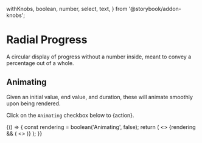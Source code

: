   withKnobs,
  boolean,
  number,
  select,
  text,
} from '@storybook/addon-knobs';

<Meta title="Atoms/RadialProgress" componet={RadialProgress} />

# Radial Progress

<StoryStatus status="stable" />

A circular display of progress without a number inside, meant to convey a
percentage out of a whole.

<Preview>
  <Story name="RadialProgress">
    <RadialProgress
      style={{ color: select('color', selectableColors, 'black') }}
      size={text('size', '10rem')}
      value={number('value', 30)}
      strokeLinecap={select('strokeLinecap', ['round', 'butt'], 'round')}
      strokeWidth={text('strokeWidth', '10')}
    />
  </Story>
</Preview>

<Props of={RadialProgress} />

## Animating

Given an initial value, end value, and duration, these will animate
smoothly upon being rendered.

Click on the `Animating` checkbox below to {action}.

<Preview>
  <Story name="Animating">
    {() => {
      const rendering = boolean('Animating', false);
      return (
        <>
          <RadialProgress size="8rem" value={0} />
          {rendering && (
            <>
              <RadialProgress size="8rem" value={[0, 25]} duration={1000} />
              <RadialProgress size="8rem" value={[25, 66]} duration={1000} />
              <RadialProgress size="8rem" value={[0, 90]} duration={1000} />
              <RadialProgress size="8rem" value={[80, 100]} duration={1000} />
              <RadialProgress size="8rem" value={[0, 100]} duration={3000} />
              <RadialProgress size="8rem" value={[0, 100]} duration={5000} />
            </>
          )}
        </>
      );
    }}
  </Story>
</Preview>
